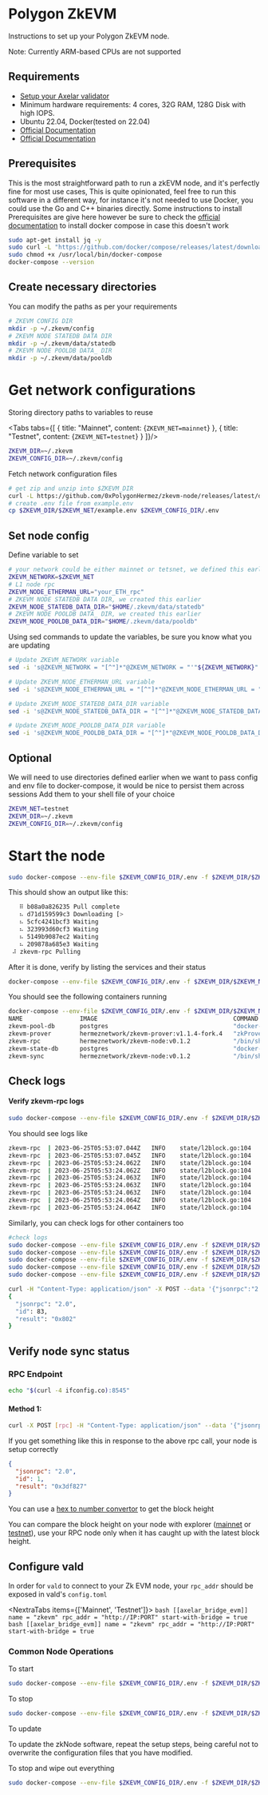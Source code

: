 # Polygon ZkEVM


Instructions to set up your Polygon ZkEVM node.

<Callout type="info" emoji="ℹ️">
    Note: Currently ARM-based CPUs are not supported
</Callout>

## Requirements
- [Setup your Axelar validator](/validator/setup)
- Minimum hardware requirements: 4 cores, 32G RAM, 128G Disk with high IOPS.
-  Ubuntu 22.04, Docker(tested on 22.04)
- [Official Documentation](https://github.com/0xPolygonHermez/zkevm-node/blob/develop/docs/production-setup.md)
- [Official Documentation](https://zkevm.polygon.technology/docs/setup-production-node)

## Prerequisites
This is the most straightforward path to run a zkEVM node, and it's perfectly fine for most use cases, This is quite opinionated, feel free to run this software in a different way, for instance it's not needed to use Docker, you could use the Go and C++ binaries directly.
Some instructions to install Prerequisites are give here however be sure to check the [official documentation](https://docs.docker.com/compose/install/) to install docker compose in case this doesn't work
```bash
sudo apt-get install jq -y
sudo curl -L "https://github.com/docker/compose/releases/latest/download/docker-compose-$(uname -s)-$(uname -m)" -o /usr/local/bin/docker-compose
sudo chmod +x /usr/local/bin/docker-compose
docker-compose --version
```

## Create necessary directories
You can modify the paths as per your requirements

```bash
# ZKEVM CONFIG DIR
mkdir -p ~/.zkevm/config
# ZKEVM NODE STATEDB DATA DIR
mkdir -p ~/.zkevm/data/statedb
# ZKEVM NODE POOLDB DATA_ DIR
mkdir -p ~/.zkevm/data/pooldb
```
# Get network configurations
Storing directory paths to variables to reuse

<Tabs tabs={[
    {
        title: "Mainnet",
        content: <CodeBlock language="bash">
            {`ZKEVM_NET=mainnet`}
        </CodeBlock>
    },
    {
        title: "Testnet",
        content: <CodeBlock language="bash">
            {`ZKEVM_NET=testnet`}
        </CodeBlock>
    }
]}/>

```bash
ZKEVM_DIR=~/.zkevm
ZKEVM_CONFIG_DIR=~/.zkevm/config
```
Fetch network configuration files
```bash
# get zip and unzip into $ZKEVM_DIR
curl -L https://github.com/0xPolygonHermez/zkevm-node/releases/latest/download/$ZKEVM_NET.zip > $ZKEVM_NET.zip && unzip -o $ZKEVM_NET.zip -d $ZKEVM_DIR && rm $ZKEVM_NET.zip
# create .env file from example.env
cp $ZKEVM_DIR/$ZKEVM_NET/example.env $ZKEVM_CONFIG_DIR/.env
```

## Set node config
Define variable to set
```bash
# your network could be either mainnet or tetsnet, we defined this earlier
ZKEVM_NETWORK=$ZKEVM_NET
# L1 node rpc
ZKEVM_NODE_ETHERMAN_URL="your_ETH_rpc"
# ZKEVM NODE STATEDB DATA DIR, we created this earlier
ZKEVM_NODE_STATEDB_DATA_DIR="$HOME/.zkevm/data/statedb"
# ZKEVM NODE POOLDB DATA_ DIR, we created this earlier
ZKEVM_NODE_POOLDB_DATA_DIR="$HOME/.zkevm/data/pooldb"
```
Using sed commands to update the variables, be sure you know what you are updating
```bash
# Update ZKEVM_NETWORK variable
sed -i 's@ZKEVM_NETWORK = "[^"]*"@ZKEVM_NETWORK = "'"${ZKEVM_NETWORK}"'"@' "$ZKEVM_CONFIG_DIR/.env"

# Update ZKEVM_NODE_ETHERMAN_URL variable
sed -i 's@ZKEVM_NODE_ETHERMAN_URL = "[^"]*"@ZKEVM_NODE_ETHERMAN_URL = "'"${ZKEVM_NODE_ETHERMAN_URL}"'"@' "$ZKEVM_CONFIG_DIR/.env"

# Update ZKEVM_NODE_STATEDB_DATA_DIR variable
sed -i 's@ZKEVM_NODE_STATEDB_DATA_DIR = "[^"]*"@ZKEVM_NODE_STATEDB_DATA_DIR = "'"${ZKEVM_NODE_STATEDB_DATA_DIR}"'"@' "$ZKEVM_CONFIG_DIR/.env"

# Update ZKEVM_NODE_POOLDB_DATA_DIR variable
sed -i 's@ZKEVM_NODE_POOLDB_DATA_DIR = "[^"]*"@ZKEVM_NODE_POOLDB_DATA_DIR = "'"${ZKEVM_NODE_POOLDB_DATA_DIR}"'"@' "$ZKEVM_CONFIG_DIR/.env"
```

## Optional
We will need to use directories defined earlier when we want to pass config and env file to docker-compose, it would be nice to persist them across sessions
Add them to your shell file of your choice
```bash
ZKEVM_NET=testnet
ZKEVM_DIR=~/.zkevm
ZKEVM_CONFIG_DIR=~/.zkevm/config
```

# Start the node
```bash
sudo docker-compose --env-file $ZKEVM_CONFIG_DIR/.env -f $ZKEVM_DIR/$ZKEVM_NET/docker-compose.yml up -d
```
This should show an output like this:
```bash
   ⠿ b08a0a826235 Pull complete                                                                                                                             90.5s
   ⠦ d71d159599c3 Downloading [>                                                  ]  6.232kB/487.2kB                                                        91.6s
   ⠦ 5cfc4241bcf3 Waiting                                                                                                                                   91.6s
   ⠦ 323993d60cf3 Waiting                                                                                                                                   91.6s
   ⠦ 5149b9087ec2 Waiting                                                                                                                                   91.6s                                                                                                                             91.6s
   ⠦ 209878a685e3 Waiting                                                                                                                                   91.6s
 ⠼ zkevm-rpc Pulling                                                                                                                                   97.4s
```
After it is done, verify by listing the services and their status
```bash
docker-compose --env-file $ZKEVM_CONFIG_DIR/.env -f $ZKEVM_DIR/$ZKEVM_NET/docker-compose.yml ps
```
You should see the following containers running
```bash
docker-compose --env-file $ZKEVM_CONFIG_DIR/.env -f $ZKEVM_DIR/$ZKEVM_NET/docker-compose.yml ps
NAME                IMAGE                                      COMMAND                  SERVICE             CREATED             STATUS                    PORTS
zkevm-pool-db       postgres                                   "docker-entrypoint.s…"   zkevm-pool-db       12 minutes ago      Up 12 minutes (healthy)   0.0.0.0:5433->5432/tcp, :::5433->5432/tcp
zkevm-prover        hermeznetwork/zkevm-prover:v1.1.4-fork.4   "zkProver -c /usr/sr…"   zkevm-prover        12 minutes ago      Up 12 minutes             0.0.0.0:50061->50061/tcp, :::50061->50061/tcp, 0.0.0.0:50071->50071/tcp, :::50071->50071/tcp
zkevm-rpc           hermeznetwork/zkevm-node:v0.1.2            "/bin/sh -c '/app/zk…"   zkevm-rpc           12 minutes ago      Up 12 minutes             0.0.0.0:8545->8545/tcp, :::8545->8545/tcp, 8123/tcp, 0.0.0.0:9091->9091/tcp, :::9091->9091/tcp
zkevm-state-db      postgres                                   "docker-entrypoint.s…"   zkevm-state-db      12 minutes ago      Up 12 minutes (healthy)   0.0.0.0:5432->5432/tcp, :::5432->5432/tcp
zkevm-sync          hermeznetwork/zkevm-node:v0.1.2            "/bin/sh -c '/app/zk…"   zkevm-sync          12 minutes ago      Up 12 minutes             8123/tcp
```


## Check logs

#### Verify zkevm-rpc logs

```bash
sudo docker-compose --env-file $ZKEVM_CONFIG_DIR/.env -f $ZKEVM_DIR/$ZKEVM_NET/docker-compose.yml logs zkevm-rpc -f
```

You should see logs like

```bash
zkevm-rpc  | 2023-06-25T05:53:07.044Z   INFO    state/l2block.go:104    new l2 blocks detected, Number 9294, Hash 0x1395cd706d44cff77f895b499c6edb12ab2590d5bada01c0e281813ed059e9fa        {"pid": 1, "version": "v0.1.2"}
zkevm-rpc  | 2023-06-25T05:53:07.045Z   INFO    state/l2block.go:104    new l2 blocks detected, Number 9295, Hash 0x9e60cef2b322bc0452b74f0ac29ce147e24765251de09b03c4bf949358fce789        {"pid": 1, "version": "v0.1.2"}
zkevm-rpc  | 2023-06-25T05:53:24.062Z   INFO    state/l2block.go:104    new l2 blocks detected, Number 9296, Hash 0x3d74c8d35b1a60a9c345dcb70239635e69a3579361ee6d11d81c942e626e8ccf        {"pid": 1, "version": "v0.1.2"}
zkevm-rpc  | 2023-06-25T05:53:24.062Z   INFO    state/l2block.go:104    new l2 blocks detected, Number 9297, Hash 0x21c3a1ef7098e26dca1d9f77525e2ecd2d5e7ca8e7f9a070d92725ee3071bc47        {"pid": 1, "version": "v0.1.2"}
zkevm-rpc  | 2023-06-25T05:53:24.063Z   INFO    state/l2block.go:104    new l2 blocks detected, Number 9298, Hash 0x951d2aac1a0fb068b3cb34cb5bc7608b845108ffda4e8f8d54d56a051d6e60b4        {"pid": 1, "version": "v0.1.2"}
zkevm-rpc  | 2023-06-25T05:53:24.063Z   INFO    state/l2block.go:104    new l2 blocks detected, Number 9299, Hash 0x824b0fae2fdfefb67bd5840700eb91e4dc435e5e9bb26353e6c2cbf09f45da19        {"pid": 1, "version": "v0.1.2"}
zkevm-rpc  | 2023-06-25T05:53:24.063Z   INFO    state/l2block.go:104    new l2 blocks detected, Number 9300, Hash 0x7596608aae585568e2c3be91ffa21c898508cb3d39aa6f7cb94533bb0da87db5        {"pid": 1, "version": "v0.1.2"}
zkevm-rpc  | 2023-06-25T05:53:24.064Z   INFO    state/l2block.go:104    new l2 blocks detected, Number 9301, Hash 0x6f3bf5c0c1a60a277db53a65b1b6c1885d99d7365880d328f25db1525bdf8952        {"pid": 1, "version": "v0.1.2"}
zkevm-rpc  | 2023-06-25T05:53:24.064Z   INFO    state/l2block.go:104    new l2 blocks detected, Number 9302, Hash 0x54540dd02f16197734fa4597fe691d37fb3f0dd4386734795ccab853eb78c87d        {"pid": 1, "version": "v0.1.2"}
```

Similarly, you can check logs for other containers too

```bash
#check logs
sudo docker-compose --env-file $ZKEVM_CONFIG_DIR/.env -f $ZKEVM_DIR/$ZKEVM_NET/docker-compose.yml logs zkevm-pool-db -f
sudo docker-compose --env-file $ZKEVM_CONFIG_DIR/.env -f $ZKEVM_DIR/$ZKEVM_NET/docker-compose.yml logs zkevm-prover -f
sudo docker-compose --env-file $ZKEVM_CONFIG_DIR/.env -f $ZKEVM_DIR/$ZKEVM_NET/docker-compose.yml logs zkevm-rpc -f
sudo docker-compose --env-file $ZKEVM_CONFIG_DIR/.env -f $ZKEVM_DIR/$ZKEVM_NET/docker-compose.yml logs zkevm-state-db -f
sudo docker-compose --env-file $ZKEVM_CONFIG_DIR/.env -f $ZKEVM_DIR/$ZKEVM_NET/docker-compose.yml logs zkevm-sync -f
```




```bash
curl -H "Content-Type: application/json" -X POST --data '{"jsonrpc":"2.0","method":"eth_blockNumber","params":[],"id":83}' http://localhost:8545 | jq
{
  "jsonrpc": "2.0",
  "id": 83,
  "result": "0x802"
}

```



## Verify node sync status

### RPC Endpoint

```bash
echo "$(curl -4 ifconfig.co):8545"
```

#### Method 1:
```bash
curl -X POST [rpc] -H "Content-Type: application/json" --data '{"jsonrpc":"2.0","method":"eth_blockNumber","params":[],"id":1}' | jq
```

If you get something like this in response to the above rpc call, your node is setup correctly
```json
{
  "jsonrpc": "2.0",
  "id": 1,
  "result": "0x3df827"
}
```
You can use a [hex to number convertor](https://www.binaryhexconverter.com/hex-to-decimal-converter) to get the block height

You can compare the block height on your node with explorer ([mainnet](https://wallet.polygon.technology) or [testnet](https://wallet.polygon.technology)),
use your RPC node only when it has caught up with the latest block height.

## Configure vald

In order for `vald` to connect to your Zk EVM node, your `rpc_addr` should be exposed in
vald's `config.toml`

<NextraTabs items={['Mainnet', 'Testnet']}>
    <NextraTab>
        ```bash
        [[axelar_bridge_evm]]
        name = "zkevm"
        rpc_addr = "http://IP:PORT"
        start-with-bridge = true
        ```
    </NextraTab>
    <NextraTab>
        ```bash
        [[axelar_bridge_evm]]
        name = "zkevm"
        rpc_addr = "http://IP:PORT"
        start-with-bridge = true
        ```
    </NextraTab>
</NextraTabs>

### Common Node Operations


To start
```bash
sudo docker-compose --env-file $ZKEVM_CONFIG_DIR/.env -f $ZKEVM_DIR/$ZKEVM_NET/docker-compose.yml up -d
```

To stop
```bash
sudo docker-compose --env-file $ZKEVM_CONFIG_DIR/.env -f $ZKEVM_DIR/$ZKEVM_NET/docker-compose.yml down
```

To update

To update the zkNode software, repeat the setup steps, being careful not to overwrite the configuration files that you have modified.

To stop and wipe out everything
```bash
sudo docker-compose --env-file $ZKEVM_CONFIG_DIR/.env -f $ZKEVM_DIR/$ZKEVM_NET/docker-compose.yml down -v
```
